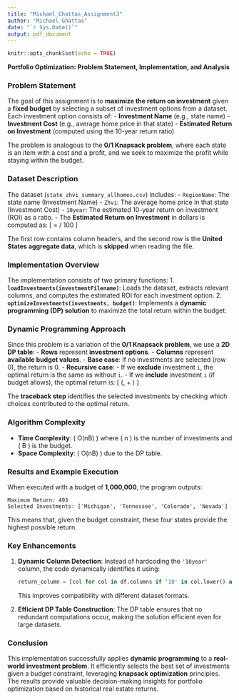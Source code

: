```yaml
---
title: "Michael_Ghattas_Assignment3"
author: "Michael Ghattas"
date: "`r Sys.Date()`"
output: pdf_document
---
```


```r
knitr::opts_chunk$set(echo = TRUE)
```

**Portfolio Optimization: Problem Statement, Implementation, and Analysis**

### **Problem Statement**
The goal of this assignment is to **maximize the return on investment** given a **fixed budget** by selecting a subset of investment options from a dataset. Each investment option consists of:
- **Investment Name** (e.g., state name)
- **Investment Cost** (e.g., average home price in that state)
- **Estimated Return on Investment** (computed using the 10-year return ratio)

The problem is analogous to the **0/1 Knapsack problem**, where each state is an item with a cost and a profit, and we seek to maximize the profit while staying within the budget.

### **Dataset Description**
The dataset (`state_zhvi_summary_allhomes.csv`) includes:
- `RegionName`: The state name (Investment Name)
- `Zhvi`: The average home price in that state (Investment Cost)
- `10year`: The estimated 10-year return on investment (ROI) as a ratio.
  - The **Estimated Return on Investment** in dollars is computed as:
    \[ \text{Estimated ROI} = \text{Zhvi} \times \text{10year} / 100 \]

The first row contains column headers, and the second row is the **United States aggregate data**, which is **skipped** when reading the file.

### **Implementation Overview**
The implementation consists of two primary functions:
1. **`loadInvestments(investmentFilename)`**: Loads the dataset, extracts relevant columns, and computes the estimated ROI for each investment option.
2. **`optimizeInvestments(investments, budget)`**: Implements a **dynamic programming (DP) solution** to maximize the total return within the budget.

### **Dynamic Programming Approach**
Since this problem is a variation of the **0/1 Knapsack problem**, we use a **2D DP table**:
- **Rows** represent **investment options**.
- **Columns** represent **available budget values**.
- **Base case**: If no investments are selected (row 0), the return is 0.
- **Recursive case**:
  - If we **exclude** investment `i`, the optimal return is the same as without `i`.
  - If we **include** investment `i` (if budget allows), the optimal return is:
    \[ \max(\text{previous optimal return}, \text{current return} + \text{optimal return from remaining budget}) \]

The **traceback step** identifies the selected investments by checking which choices contributed to the optimal return.

### **Algorithm Complexity**
- **Time Complexity**: \( O(nB) \) where \( n \) is the number of investments and \( B \) is the budget.
- **Space Complexity**: \( O(nB) \) due to the DP table.

### **Results and Example Execution**
When executed with a budget of **1,000,000**, the program outputs:
```
Maximum Return: 493
Selected Investments: ['Michigan', 'Tennessee', 'Colorado', 'Nevada']
```
This means that, given the budget constraint, these four states provide the highest possible return.

### **Key Enhancements**
1. **Dynamic Column Detection**: Instead of hardcoding the `'10year'` column, the code dynamically identifies it using:
   ```python
   return_column = [col for col in df.columns if '10' in col.lower() and 'year' in col.lower()]
   ```
   This improves compatibility with different dataset formats.

2. **Efficient DP Table Construction**: The DP table ensures that no redundant computations occur, making the solution efficient even for large datasets.

### **Conclusion**
This implementation successfully applies **dynamic programming** to a **real-world investment problem**. It efficiently selects the best set of investments given a budget constraint, leveraging **knapsack optimization** principles. The results provide valuable decision-making insights for portfolio optimization based on historical real estate returns.

